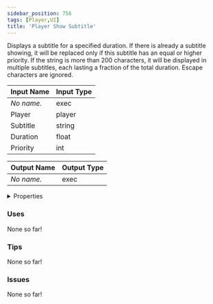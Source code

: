 ```yaml
---
sidebar_position: 756
tags: [Player,UI]
title: 'Player Show Subtitle'
---
```


Displays a subtitle for a specified duration. If there is already a subtitle showing, it will be replaced only if this subtitle has an equal or higher priority. If the string is more than 200 characters, it will be displayed in multiple subtitles, each lasting a fraction of the total duration. Escape characters are ignored.




<EsbSvg />

| Input Name | Input Type |
|-----------|-----------|
| *No name.* | exec |
| Player | player |
| Subtitle | string |
| Duration | float |
| Priority | int |

| Output Name | Output Type |
|-----------|-----------|
| *No name.* | exec |


<details>
  <summary>Properties</summary>
  <div>
    <div>
    <table>
      <thead>
        <tr>
          <th>Is beta required?</th>
          <th>❌</th>
        </tr>
        <tr>
          <th>Is this chip a trolling risk?</th>
          <th>❌</th>
        </tr>
        <tr>
          <th>Is this chip a role assignment risk?</th>
          <th>❌</th>
        </tr>
        <tr>
          <th>Chip UUID</th>
          <th>abaae687-e943-4534-bb78-2c8d7e17c425</th>
        </tr>
      </thead>
    </table>
    </div>
  </div>
</details>

### Uses

None so far!

### Tips

None so far!

### Issues

None so far!